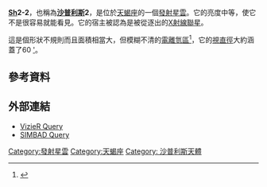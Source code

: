 {{Infobox nebula
| name = [[沙普利斯亮星雲表|Sh]]2-2
| image = 
| caption = 
| type = 電離氫區
| epoch = [[J2000|J2000]]
| ra = {{RA|17|04|06.6}}<ref name="VizieR">{{cite web|title=VizieR Detailed Page|url=http://vizier.u-strasbg.fr/viz-bin/VizieR-5?-ref=VIZ52b391ab3a6e&-out.add=.&-source=VII/20/catalog&recno=2|date=20 December 2013|publisher=Centre de Données astronomiques de Strasbourg|accessdate=2020-09-26|archive-date=2016-03-04|archive-url=https://web.archive.org/web/20160304212349/http://vizier.u-strasbg.fr/viz-bin/VizieR-5?-ref=VIZ52b391ab3a6e&-out.add=.&-source=VII%2F20%2Fcatalog&recno=2|dead-url=yes}}</ref>
| dec = {{DEC|-38|08|33}}<ref name="VizieR"/>
| dist_ly = 
| appmag_v = 
| size_v = 1[[度|°]]<ref name="VizieR"/>
| constellation  = [[天蝎座|天蝎座]]
| radius_ly = 
| absmag_v = 
| notes = 
| names = [[沙普利斯亮星雲表|Sh]]2-2，[[Gum_Catalog|Gum]]57
}}

'''[[沙普利斯亮星雲表|Sh]]2-2'''，也稱為'''[[沙普利斯亮星雲表|沙普利斯]]2'''，是位於[[天蝎座|天蝎座]]的一個[[發射星雲|發射星雲]]。它的亮度中等，使它不是很容易就能看見。它的宿主被認為是被從{{link-en|天蝎座OB1星協|Scorpius OB1 association}}逐出的[[X射線聯星|X射線聯星]]。

這是個形狀不規則而且面積相當大，但模糊不清的[[電離氫區|電離氫區]]<ref name="SharplessCatalog">{{cite web|title=CCD Images of the Sharpless Catalog|url=http://www.sharplesscatalog.com/Sharpless.aspx?sharp=2|date=20 December 2013|publisher=Dean Salman|accessdate=2017-01-18|archive-date=2017-01-19|archive-url=https://web.archive.org/web/20170119052701/http://www.sharplesscatalog.com/Sharpless.aspx?sharp=2|dead-url=yes}}</ref>，它的[[視直徑|視直徑]]大約涵蓋了60 [[弧分|']]。

== 參考資料 ==
{{Reflist}}

== 外部連結 ==
* [http://vizier.u-strasbg.fr/viz-bin/VizieR-5?-ref=VIZ52b391ab3a6e&-out.add=.&-source=VII/20/catalog&recno=2 VizieR Query]{{Wayback|url=http://vizier.u-strasbg.fr/viz-bin/VizieR-5?-ref=VIZ52b391ab3a6e&-out.add=.&-source=VII%2F20%2Fcatalog&recno=2 |date=20160304212349 }}
* [http://simbad.u-strasbg.fr/simbad/sim-id?Ident=Sh_2-2 SIMBAD Query]{{Wayback|url=http://simbad.u-strasbg.fr/simbad/sim-id?Ident=Sh_2-2 |date=20170118225314 }}

{{sky|17|04|06.6|-|38|08|33|1}}

{{sh2 objects}}

[[Category:發射星雲|Category:發射星雲]]
[[Category:天蝎座|Category:天蝎座]]
[[Category:_沙普利斯天體|Category: 沙普利斯天體]]